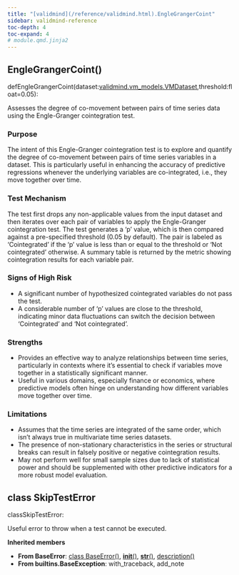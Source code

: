 ```yaml
---
title: "[validmind](/reference/validmind.html).EngleGrangerCoint"
sidebar: validmind-reference
toc-depth: 4
toc-expand: 4
# module.qmd.jinja2
---
```


<!-- function.qmd.jinja2 -->

## EngleGrangerCoint[()]{.muted}

<!-- signatures.jinja2 -->

::: {.signature}

<span class="kw">def</span><span class="name">EngleGrangerCoint</span>(<span class="param"><span class="n">dataset</span><span class="p">:</span><!-- types.jinja2 - format_type --><a href="/reference/validmind/vm_models.html#class-vmdataset">validmind.vm_models.VMDataset</a><span class="muted">,</span></span><span class="param"><span class="n">threshold</span><span class="p">:</span><!-- types.jinja2 - format_type --><span class="nb">float</span><span class="o">=</span><span class="kc">0.05</span></span>):

:::

<!-- docstring.jinja2 -->

Assesses the degree of co-movement between pairs of time series data using the Engle-Granger cointegration test.

### Purpose

The intent of this Engle-Granger cointegration test is to explore and quantify the degree of co-movement between pairs of time series variables in a dataset. This is particularly useful in enhancing the accuracy of predictive regressions whenever the underlying variables are co-integrated, i.e., they move together over time.

### Test Mechanism

The test first drops any non-applicable values from the input dataset and then iterates over each pair of variables to apply the Engle-Granger cointegration test. The test generates a 'p' value, which is then compared against a pre-specified threshold (0.05 by default). The pair is labeled as 'Cointegrated' if the 'p' value is less than or equal to the threshold or 'Not cointegrated' otherwise. A summary table is returned by the metric showing cointegration results for each variable pair.

### Signs of High Risk

- A significant number of hypothesized cointegrated variables do not pass the test.
- A considerable number of 'p' values are close to the threshold, indicating minor data fluctuations can switch the decision between 'Cointegrated' and 'Not cointegrated'.

### Strengths

- Provides an effective way to analyze relationships between time series, particularly in contexts where it's essential to check if variables move together in a statistically significant manner.
- Useful in various domains, especially finance or economics, where predictive models often hinge on understanding how different variables move together over time.

### Limitations

- Assumes that the time series are integrated of the same order, which isn't always true in multivariate time series datasets.
- The presence of non-stationary characteristics in the series or structural breaks can result in falsely positive or negative cointegration results.
- May not perform well for small sample sizes due to lack of statistical power and should be supplemented with other predictive indicators for a more robust model evaluation.

<!-- class.qmd.jinja2 -->

## [class]{.muted} SkipTestError

<!-- signatures.jinja2 -->

::: {.signature}

<span class="kw">class</span><span class="name">SkipTestError</span>:

:::

<!-- docstring.jinja2 -->

Useful error to throw when a test cannot be executed.

**Inherited members**

- **From BaseError**: [class BaseError[()]{.muted}](#class-baseerror), [__init__[()]{.muted}](#__init__), [__str__[()]{.muted}](#__str__), [description[()]{.muted}](#description)
- **From builtins.BaseException**: with_traceback, add_note
